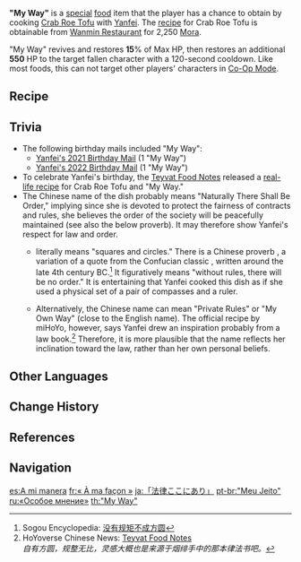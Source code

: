 {{Food Infobox
|id              = 108244
|description     = is Crab Roe Tofu done to an incredible degree of regularity. Its dimensions and flavor are all faithfully rendered according to the "Crab Roe Tofu Laws" in the recipe, with not a single letter omitted.
|type            = Recovery Dishes
|effectType      = Revive
|effect          = Revives a character and restores '''15'''% of Max HP, then restores an additional '''550''' HP.
|eff_att1        = Revive
|eff_att2        = HP Restore
|eff_att3        = HP Restore Percent
|eff_att4        = HP Restore Fixed
|quality         = 2
|character       = Yanfei
|base            = Crab Roe Tofu
|nodot           = 1
}}
'''"My Way"''' is a [[Special Dish|special]] [[food]] item that the player has a chance to obtain by cooking [[Crab Roe Tofu]] with [[Yanfei]]. The [[recipe]] for Crab Roe Tofu is obtainable from [[Wanmin Restaurant]] for 2,250 [[Mora]].

"My Way" revives and restores '''15'''% of Max HP, then restores an additional '''550''' HP to the target fallen character with a 120-second cooldown. Like most foods, this can not target other players' characters in [[Co-Op Mode]].

==Recipe==
{{Recipe
|type = Cooking
|character = Yanfei
|Tofu = 1
|Crab Roe = 1
|sort = Crab Roe;Tofu
}}

==Trivia==
* The following birthday mails included "My Way":
** [[Mail/Say... (2021-07-28)|Yanfei's 2021 Birthday Mail]] (1 "My Way")
** [[Mail/Date... (2022-07-28)|Yanfei's 2022 Birthday Mail]] (1 "My Way")
*To celebrate Yanfei's birthday, the [[Teyvat Food Notes]] released a [https://ys.mihoyo.com/main/news/detail/16728 real-life recipe] for Crab Roe Tofu and "My Way."
*The Chinese name of the dish {{Lang|''"Zì Yǒu Fāng Yuán"''|zh=「自有方圆」}} probably means "Naturally There Shall Be Order," implying since she is devoted to protect the fairness of contracts and rules, she believes the order of the society will be peacefully maintained (see also the below proverb). It may therefore show Yanfei's respect for law and order.
**{{Lang|''Fāng-Yuán''|zh=方圆}} literally means "squares and circles." There is a Chinese proverb {{Lang|"without a pair of compasses and a ruler, no one can form squares and circles."|zh=没有规矩，不成方圆}}, a variation of a quote from the Confucian classic ''{{w|Mencius (book)|Mencius}}'', written around the late 4th century BC.<ref>Sogou Encyclopedia: [https://baike.sogou.com/v100796.htm 没有规矩不成方圆]</ref> It figuratively means "without rules, there will be no order." It is entertaining that Yanfei cooked this dish as if she used a physical set of a pair of compasses and a ruler.
**Alternatively, the Chinese name can mean "Private Rules" or "My Own Way" (close to the English name). The official recipe by miHoYo, however, says Yanfei drew an inspiration probably from a law book.<ref>HoYoverse Chinese News: [https://ys.mihoyo.com/main/news/detail/16728 Teyvat Food Notes]<br />''自有方圆，规整无比，灵感大概也是来源于烟绯手中的那本律法书吧。''</ref> Therefore, it is more plausible that the name reflects her inclination toward the law, rather than her own personal beliefs.

==Other Languages==
{{Other Languages
|en      = "My Way"
|zhs     = 「自有方圆」
|zhs_rm  = "Zì Yǒu Fāngyuán"
|zht     = 「自有方圓」
|zht_rm  = "Zì Yǒu Fāngyuán"
|zh_tl   = "Principles Within"
|zh_note = {{zh|方圆|rm=fāngyuán|lit=square and round}} is a ''{{w|chéngyǔ}}'' for principles and methods.
|ja      = 「法律ここにあり」
|ja_rm   = "Houritsu Koko ni Ari"
|ja_tl   = "The Law is Here"
|ko      = 「나름의 규칙」
|ko_rm   = "Nareum-ui Gyuchik"
|ko_tl   = "Depending on Rule"
|es      = A mi manera
|es_tl   = My Way
|fr      = « À ma façon »
|fr_tl   = "In My Own Way"
|ru      = «Особое мнение»
|ru_tl   = "Dissenting Opinion"
|th      = "My Way"
|vi      = "Chuẩn Khuôn Khổ"
|vi_tl   = "Stereotype"
|de      = „Mein Kreis, der hat vier Ecken“
|de_tl   = "My Circle, It Has Four Corners"
|de_note = This is likely based on the song {{w|My Hat, It Has Three Corners}}, which is a popular children's song in Germany.
|id      = "My Way"
|pt      = "Meu Jeito"
|pt_tl   = "My Way"
|tr      = Dediğim Dedik
|tr_tl   = 
|it      = A modo mio
|it_tl   = My Way
}}

==Change History==
{{Change History|1.5}}

==References==
{{Reflist}}

==Navigation==
{{Food Navbox|type=Special Dishes}}

[[es:A mi manera]]
[[fr:« À ma façon »]]
[[ja:「法律ここにあり」]]
[[pt-br:"Meu Jeito"]]
[[ru:«Особое мнение»]]
[[th:"My Way"]]